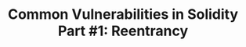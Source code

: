 ---
title: "Common Vulnerabilities in Solidity Part #1: Reentrancy"
description: "Reentrancy in Solidity"
publishDate: "2024-11-11"
tags: ["solidity", "security"]
draft: true
---